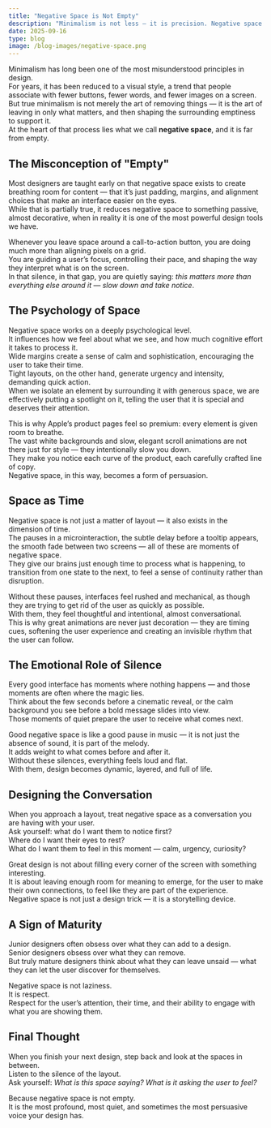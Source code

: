 ```yaml
---
title: "Negative Space is Not Empty"
description: "Minimalism is not less — it is precision. Negative space is not empty, it is the most powerful voice in design."
date: 2025-09-16
type: blog
image: /blog-images/negative-space.png
---
```


Minimalism has long been one of the most misunderstood principles in design.  
For years, it has been reduced to a visual style, a trend that people associate with fewer buttons, fewer words, and fewer images on a screen.  
But true minimalism is not merely the art of removing things — it is the art of leaving in only what matters, and then shaping the surrounding emptiness to support it.  
At the heart of that process lies what we call **negative space**, and it is far from empty.

## The Misconception of "Empty"

Most designers are taught early on that negative space exists to create breathing room for content — that it’s just padding, margins, and alignment choices that make an interface easier on the eyes.  
While that is partially true, it reduces negative space to something passive, almost decorative, when in reality it is one of the most powerful design tools we have.

Whenever you leave space around a call-to-action button, you are doing much more than aligning pixels on a grid.  
You are guiding a user’s focus, controlling their pace, and shaping the way they interpret what is on the screen.  
In that silence, in that gap, you are quietly saying: _this matters more than everything else around it — slow down and take notice_.

## The Psychology of Space

Negative space works on a deeply psychological level.  
It influences how we feel about what we see, and how much cognitive effort it takes to process it.  
Wide margins create a sense of calm and sophistication, encouraging the user to take their time.  
Tight layouts, on the other hand, generate urgency and intensity, demanding quick action.  
When we isolate an element by surrounding it with generous space, we are effectively putting a spotlight on it, telling the user that it is special and deserves their attention.

This is why Apple’s product pages feel so premium: every element is given room to breathe.  
The vast white backgrounds and slow, elegant scroll animations are not there just for style — they intentionally slow you down.  
They make you notice each curve of the product, each carefully crafted line of copy.  
Negative space, in this way, becomes a form of persuasion.

## Space as Time

Negative space is not just a matter of layout — it also exists in the dimension of time.  
The pauses in a microinteraction, the subtle delay before a tooltip appears, the smooth fade between two screens — all of these are moments of negative space.  
They give our brains just enough time to process what is happening, to transition from one state to the next, to feel a sense of continuity rather than disruption.

Without these pauses, interfaces feel rushed and mechanical, as though they are trying to get rid of the user as quickly as possible.  
With them, they feel thoughtful and intentional, almost conversational.  
This is why great animations are never just decoration — they are timing cues, softening the user experience and creating an invisible rhythm that the user can follow.

## The Emotional Role of Silence

Every good interface has moments where nothing happens — and those moments are often where the magic lies.  
Think about the few seconds before a cinematic reveal, or the calm background you see before a bold message slides into view.  
Those moments of quiet prepare the user to receive what comes next.

Good negative space is like a good pause in music — it is not just the absence of sound, it is part of the melody.  
It adds weight to what comes before and after it.  
Without these silences, everything feels loud and flat.  
With them, design becomes dynamic, layered, and full of life.

## Designing the Conversation

When you approach a layout, treat negative space as a conversation you are having with your user.  
Ask yourself: what do I want them to notice first?  
Where do I want their eyes to rest?  
What do I want them to feel in this moment — calm, urgency, curiosity?

Great design is not about filling every corner of the screen with something interesting.  
It is about leaving enough room for meaning to emerge, for the user to make their own connections, to feel like they are part of the experience.  
Negative space is not just a design trick — it is a storytelling device.

## A Sign of Maturity

Junior designers often obsess over what they can add to a design.  
Senior designers obsess over what they can remove.  
But truly mature designers think about what they can leave unsaid — what they can let the user discover for themselves.

Negative space is not laziness.  
It is respect.  
Respect for the user’s attention, their time, and their ability to engage with what you are showing them.

## Final Thought

When you finish your next design, step back and look at the spaces in between.  
Listen to the silence of the layout.  
Ask yourself: _What is this space saying? What is it asking the user to feel?_

Because negative space is not empty.  
It is the most profound, most quiet, and sometimes the most persuasive voice your design has.
